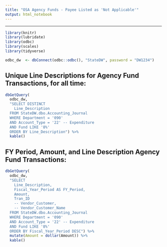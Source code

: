 ```yaml
---
title: "OSA Agency Funds - Payee Listed as 'Not Applicable'"
output: html_notebook
---
```

***
```r
library(knitr)
library(lubridate)
library(odbc)
library(scales)
library(tidyverse)

odbc_dw  <- dbConnect(odbc::odbc(), "StateDW", password = "DW1234")
```

## Unique Line Descriptions for Agency Fund Transactions, for all time:

```r
dbGetQuery(
  odbc_dw,
  "SELECT DISTINCT
    Line_Description
  FROM StateDW.dbo.Accounting_Journal
  WHERE Department = '090'
  AND Account_Type = '22' -- Expenditure
  AND Fund LIKE '8%'
  ORDER BY Line_Description") %>% 
  kable()
```

## FY Period, Amount, and Line Description Agency Fund Transactions:

```r
dbGetQuery(
  odbc_dw,
  "SELECT
    Line_Description,
    Fiscal_Year_Period AS FY_Period,
    Amount,
    Tran_ID
    -- Vendor_Customer,
    -- Vendor_Customer_Name
  FROM StateDW.dbo.Accounting_Journal
  WHERE Department = '090'
  AND Account_Type = '22' -- Expenditure
  AND Fund LIKE '8%'
  ORDER BY Fiscal_Year_Period DESC") %>% 
  mutate(Amount = dollar(Amount)) %>% 
  kable()
```

